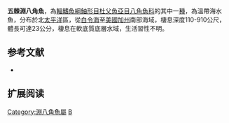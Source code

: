 {{Speciesbox
| name = 五棘淵八角魚
| image = 
| image_width = 250px
| status = NE
| status_system = IUCN3.1
| ordo [[鮋形目|鮋形目]] Scorpaeniformes
| genus = Bathyagonus
| species = pentacanthus
| authority = [[Gilbert|Gilbert]], 1890
| synonyms = *''Xenochirus pentacanthus, Gilbert, 1890''
*''Asterotheca pentacantha, Gilbert, 1890''
*''Asterotheca pentacanthus, Gilbert, 1890''
}}

'''五棘淵八角魚'''，為[[輻鰭魚綱|輻鰭魚綱]][[鮋形目|鮋形目]][[杜父魚亞目|杜父魚亞目]][[八角魚科|八角魚科]]的其中一[[種|種]]，為溫帶海水魚，分布於北[[太平洋|太平洋]]區，從[[白令海|白令海]]至[[美國|美國]][[加州|加州]]南部海域，棲息深度110-910公尺，體長可達23公分，棲息在軟底質底層水域，生活習性不明。

==参考文献==
*{{FishBase_species|genus=Bathyagonus|species=pentacanthus|year=2014|month=5}}

== 扩展阅读 ==
{{refbegin}}
{{wikispecies-inline|Bathyagonus pentacanthus|五棘淵八角魚}}
{{refend}}

{{Wikispecies|Bathyagonus pentacanthus}}
{{Taxonbar|from=Q2073777}}

[[Category:淵八角魚屬|Category:淵八角魚屬]]
[[Category:1890年描述的魚類|B]]


{{魚類小作品}}